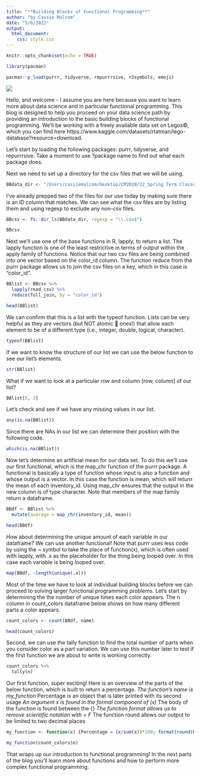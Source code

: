 ```yaml
---
title: "**Building Blocks of Functional Programming**"
author: "by Cassie Malcom"
date: "5/6/2022"
output: 
  html_document:
    css: style.css
---
```


```r
knitr::opts_chunk$set(echo = TRUE)

library(pacman)

pacman::p_load(purrr, tidyverse, repurrrsive, r2symbols, emoji)
```

![](../Lego/legos.jpg)

Hello, and welcome - I assume you are here because you want to learn more about 
data science and in particular functional programming. This blog is designed to 
help you proceed on your data science path by providing an introduction to the 
basic building blocks of functional programming. We'll be working with a freely available data set on Legos&copy;, which you can find here https://www.kaggle.com/datasets/rtatman/lego-database?resource=download.

Let's start by loading the following packages: purrr, tidyverse, and 
repurrrsive. Take a moment to use ?package name to find out what each package 
does.

Next we need to set up a directory for the csv files that we will be using.
```r
BBdata_dir <- "/Users/cassiemalcom/Desktop/CM2020/22_Spring Term Classes/EDLD 653_DS3/EDLD653_r/Lego"
```

I've already prepped two of the files for our use today by making sure there is an ID column that matches. We can see what the csv files are by listing them and using regexp to exclude any non-csv files.
```r
BBcsv <- fs::dir_ls(BBdata_dir, regexp = "\\.csv$")

BBcsv
```

Next we'll use one of the base functions in R, lapply, to return  a list. The 
lapply function is one of the least restrictive in terms of output within the 
apply family of functions. Notice that our two csv files are being combined 
into one vector based on the color_id column. The function reduce from the purrr
package allows us to join the csv files on a key, which in this case is 
"color_id".
```r
BBlist <- BBcsv %>% 
  lapply(read_csv) %>%
  reduce(full_join, by = "color_id")

head(BBlist)
```

We can confirm that this is a list with the typeof function. Lists can be very 
helpful as they are vectors (but NOT atomic 🤯 ones!) that allow each element 
to be of a different type (i.e., integer, double, logical, character).
```r
typeof(BBlist)
```

If we want to know the structure of our list we can use the below function to
see our list's elements.
```r
str(BBlist)
```

What if we want to look at a particular row and column [row, column] of our 
list?
```r
BBlist[5, 2]
```

Let's check and see if we have any missing values in our list.
```r
any(is.na(BBlist))
```

Since there are NAs in our list we can determine their position with the 
following code.
```r
which(is.na(BBlist))
```

Now let's determine an artificial mean for our data set. To do this we'll use 
our first functional, which is the map_chr function of the purrr package. A 
functional is basically a type of function whose input is also a function and 
whose output is a vector. In this case the function is mean, which will return 
the mean of each inventory_id. Using map_chr ensures that the output in the new 
column is of type character. Note that members of the map family return a 
dataframe.
```r
BBdf <- BBlist %>% 
  mutate(average = map_chr(inventory_id, mean))

head(BBdf)
```

How about determining the unique amount of each variable in our dataframe? We 
can use another functional! Note that purrr uses less code by using the ~ symbol 
to take the place of function(x), which is often used with lapply, with .x as 
the placeholder for the thing being looped over. In this case each variable is 
being looped over.
```r
map(BBdf, ~length(unique(.x)))
```

Most of the time we have to look at individual building blocks before we can 
proceed to solving larger functional programming problems. Let's start by 
determining the the number of unique times each color appears. The n column in 
count_colors dataframe below shows on how many different parts a color appears.
```r
count_colors <- count(BBdf, name)

head(count_colors)
```

Second, we can use the tally function to find the total number of parts when you consider color as a part variation. We can use this number later to test if the 
first function we are about to write is working correctly.
```r
count_colors %>%
  tally(n)
```

Our first function, super exciting! Here is an overview of the parts of the 
below function, which is built to return a percentage.
*The function's name is my_function
*Percentage is an object that is later printed with its second usage
*An argument x is found in the formal component of (x)
*The body of the function is found between the {}
*The function format allows us to remove scientific notation with = F
*The function round allows our output to be limited to two decimal places
```r
my_function <- function(x) {Percentage = (x/sum(x))*100; format(round(Percentage, 2), scientific = F)}

my_function(count_colors$n)
```

That wraps up our introduction to functional programming! In the next parts of 
the blog you'll learn more about functions and how to perform more complex 
functional programming.


